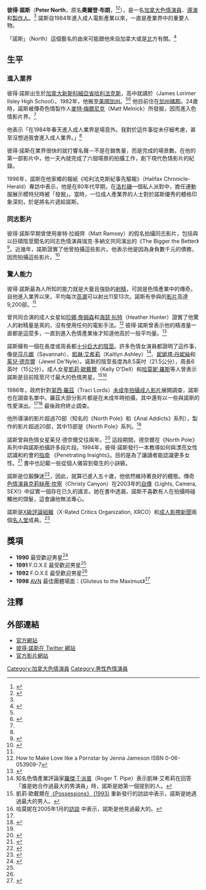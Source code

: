 {{Adult bio
| name            = 彼得·諾斯
| gender          = male 
| image           = [[File:Peter_North_Handclasp.jpg|]]
| imagesize       = 220px
| caption         = 在2002年1月的[[AVN成人娛樂大展|AVN成人娛樂大展]]
| birth           = {{birth date and age|mf=yes|1957|5|11}}
| location        = {{CAN}}[[新斯科細亞省|新斯科細亞省]][[哈利法克斯|哈利法克斯]]
| birthname       = Alden Brown
| spouse          = 納迪婭·諾斯（2014年結婚，2019年離婚）
| death           = 
| height          = {{height|ft=5|in=10.5}}<ref name=bio>{{cite web|url=http://www.peternorthdvd.com/biography.php |title=Peter North's Official Bio |deadurl=yes |archiveurl=https://web.archive.org/web/20070227010544/http://www.peternorthdvd.com/biography.php |archivedate=2007-02-27 }}</ref>
| weight          = 全身：{{convert|190|lb|kg|abbr=on}}<ref name=bio/>
| measurements    = {{convert|8.5|in|cm|2|abbr=on}}
| measureispenis  = yes
| shoe size       = 
| eye color       = 棕色
| hair color      = 黑色
| skin color      = 
| blood           = 
| ethnicity       = [[白人|白人]]
| alias           = 
| orientation     = [[異性戀|異性戀]]
| number of films = 1,674
| homepage        = http://www.peternorth.com
| iafd            = PNorth
| egafd           = 
| bgafd           = 
| imdb            = 0000561
| afdb            = 157
| eurobabeindex   = 
| spelling        = 
}}

'''彼得·諾斯'''（'''Peter North'''，原名'''奧爾登·布朗'''，{{bd|1957年|5月11日}}<ref name=refimdb>{{cite web|url=http://www.imdb.com/name/nm0000561/|title=彼得·諾斯在網際網路電影資料庫|work=imdb|access-date=2009-04-29|archive-date=2022-03-22|archive-url=https://web.archive.org/web/20220322065157/https://www.imdb.com/name/nm0000561/}}</ref><ref name=refmyspace>{{cite web|url=http://www.myspace.com/peternorthfilms|title=MySpace.com - Peter North|work=[[myspace|myspace]]|access-date=2009-04-29|archive-date=2021-12-29|archive-url=https://web.archive.org/web/20211229181701/https://myspace.com/peternorthfilms}}</ref>），是一名[[加拿大|加拿大]][[色情演員|色情演員]]、[[電影導演|導演]]和[[電影監製|製作人]]。<ref name=refimdb /> 諾斯自1984年進入成人電影產業以來，一直是產業界中的重要人物。

「諾斯」（North）這個藝名的由來可能跟他來自加拿大或是[[北|北]]方有關。<ref name="vip">{{cite web |url=http://www.vippeternorth.com/pages/biography.html |title=Biography of the cumshot legend Peter North - vippeternorth.com |access-date=2009-04-29 |archive-url=https://web.archive.org/web/20071211205652/http://www.vippeternorth.com/pages/biography.html |archive-date=2007-12-11 |dead-url=yes }}</ref>

==生平==
===進入業界===
彼得·諾斯出生於[[加拿大|加拿大]][[新斯科細亞省|新斯科細亞省]][[哈利法克斯|哈利法克斯]]，高中就讀於{{tsl|en|J. L. Ilsley High School|詹姆斯·羅利馬·伊斯利高中}}（James Lorimer Ilsley High School）。1982年，他搬至[[美國|美國]][[加州|加州]]。<ref name=refmyspace /><ref>{{cite web|url=http://www.peternorthdvd.com/biography.php |title=Peter North's Official Bio |deadurl=yes |archiveurl=https://web.archive.org/web/20070227010544/http://www.peternorthdvd.com/biography.php |archivedate=2007-02-27 }}</ref> 他目前住在[[加州|加州]][[橙縣_(加利福尼亞州)|橘郡]]。24歲時，諾斯被傳奇色情製作人[[麥特·梅爾尼克|麥特·梅爾尼克]]（Matt Melnick）所發掘，因而進入色情影片界。<ref name=refimdb /> 

他表示「在1984年春天進入成人業界是場意外。我對於這件事從未仔細考慮，甚至沒想過我會進入成人業界。」<ref name=refmyspace />

彼得·諾斯在業界很快的就打響名聲－不是在銷售量，而是完成的場景數。在他的第一部影片中，他一天內就完成了六個場景的拍攝工作，創下現代色情影片的紀錄。

1996年，諾斯在他家鄉的報紙《哈利法克斯紀事先驅報》（Halifax Chronicle-Herald）專訪中表示，他是在80年代早期，在[[洛杉磯|洛杉磯]]一個私人派對中，擔任運動服展示模特兒時被「發掘」。當時，一位成人產業界的人士對於諾斯優秀的體格印象深刻，於是將名片遞給諾斯。

===同志影片===
彼得·諾斯早期曾使用麥特·拉姆齊（Matt Ramsey）的假名拍攝同志影片，包括與以巨碩陰莖聞名的同志色情演員瑞克·多納文共同演出的《The Bigger the Better》<ref>{{cite web|url=http://www.imdb.com/title/tt0285455/|title=The Bigger the Better (1984)|work=[[IMDb|IMDb]]|access-date=2009-04-29|archive-date=2022-04-24|archive-url=https://web.archive.org/web/20220424104313/https://www.imdb.com/title/tt0285455/}}</ref>。近幾年，諾斯證實了他曾拍攝這些影片。他表示他是因為身負數千元的債務，因而拍攝這些影片。<ref>{{cite web|url=http://www.imdb.com/name/nm0000561/bio|title=Peter North (I) - Biograhy|work=[[IMDb|IMDb]]|access-date=2009-04-29|archive-date=2017-07-31|archive-url=https://web.archive.org/web/20170731105845/http://www.imdb.com/name/nm0000561/bio}}</ref>

===驚人能力===
彼得·諾斯最為人所知的能力就是大量且強勁的[[射精|射精]]，可說是色情產業中的傳奇。自他進入業界以來，平均每次[[性高潮|高潮]]可以射出11至13次。諾斯有參與的[[色情片|影片]]高達9,200部。<ref name=refimdb />

曾共同合演的成人女星如[[珍娜·詹姆森|珍娜·詹姆森]]和[[海瑟·杭特|海瑟·杭特]]（Heather Hunter）證實了他驚人的射精量是真的，沒有使用任何的電影手法。<ref>How to Make Love like a Pornstar by Jenna Jameson ISBN 0-06-053909-7</ref> 彼得·諾斯曾表示他的精液量一直都是這麼多，一直到進入色情產業後才知道他高於一般平均量。<ref>{{cite web |url=http://www.peternorth.com/faq.php |title=FAQ at Peternorth.com - Q: "When was the first time you discovered you had such a great cumshot? And how did it happen?" |deadurl=yes |archiveurl=https://web.archive.org/web/20090210203102/http://peternorth.com/faq.php |archivedate=2009-02-10 }}</ref>  

諾斯擁有一個在長度或周長都[[陰莖長度|十分巨大的陰莖]]。許多色情女演員都證明了這件事，像是[[莎凡娜|莎凡娜]]（Savannah）、[[凱琳·艾希莉|凱琳·艾希莉]]（Kaitlyn Ashley）<ref>知名色情產業評論家[[羅傑·T·派普|羅傑·T·派普]]（Roger T. Pipe）表示凱琳·艾希莉在回答「誰是她合作過最大的男演員」時，諾斯是她第一個提到的人。{{cite web|url=http://groups.google.com/group/rec.arts.movies.erotica/browse_thread/thread/ae43e2f0338ed076/63095a2b6b3dae77?hl=en |title=rec.arts.movies.erotica - Is Peter North "bigger" than Rocco?}}</ref>、[[妮姬塔·丹妮絲|妮姬塔·丹妮絲]]和[[茱兒·德奈爾|茱兒·德奈爾]]（Jewel De'Nyle）。諾斯的陰莖長度為8.5英吋（21.5公分），周長6英吋（15公分）。成人女星[[凱莉·歐戴爾|凱莉·歐戴爾]]（Kelly O'Dell）和[[哈莫妮·羅斯|哈莫妮·羅斯]]等人曾表示諾斯是目前陰莖尺寸最大的色情男星。<ref>凱莉·歐戴爾在[http://www.iafd.com/title.rme/title=Possessions/year=1993 《Possessions》 (1993)] {{Wayback|url=http://www.iafd.com/title.rme/title=Possessions/year=1993 |date=20090415144900 }}重新發行的訪談中表示，諾斯是她遇過最大的男人。</ref><ref>哈莫妮在2005年1月的[http://www.rogreviews.com/interviews/harmony.asp 訪談] {{Wayback|url=http://www.rogreviews.com/interviews/harmony.asp |date=20210508194143 }}中表示，諾斯是他見過最大的。</ref>

1986年，政府針對[[翠西·羅茲|翠西·羅茲]]（Traci Lords）[[兒童色情|未成年拍攝成人影片]]展開調查，諾斯也在調查名單中。羅茲大部分影片都是在未成年時拍攝，其中還有以一些與諾斯的性愛演出。<ref name=refimdb /><ref>{{cite web |url=http://www.imdb.com/title/tt0132541/ |title=Tracy's Dilemma, at the Internet Movie Database |access-date=2009-04-29 |archive-date=2019-05-07 |archive-url=https://web.archive.org/web/20190507145409/https://www.imdb.com/title/tt0132541/ }}</ref> 最後政府終止調查。

他所導演的影片超過70部（知名的《North Pole》和《Anal Addicts》系列），製作的影片超過20部，其中15部是《North Pole》系列。<ref name=refimdb />

諾斯曾與色情女星茱兒·德奈爾交往兩年。<ref>{{cite web|url=http://avn.com/video/articles/11379.html|title=Not So Fast - Jewel De'Nyle and Peter North Are Back Together|date=2000-02-28|work=《[[成人影帶新聞|成人影帶新聞]]》|accessdate=2007-11-04|archive-date=2008-10-23|archive-url=https://web.archive.org/web/20081023181238/http://avn.com/video/articles/11379.html}}</ref> 這段期間，德奈爾在《North Pole》系列中與諾斯拍攝許多段片段。1994年，彼得·諾斯發行一本教導如何與漂亮女性認識和約會的[[書|指南]] 《Penetrating Insights》。目的是為了讓讀者能認識更多女性。<ref>{{cite web |url=http://www.amazon.com/Penetrating-Insights-Peter-North/dp/1885591225 |title=Amazon.com: Penetrating Insights: Books: Peter North |access-date=2009-04-29 |archive-date=2020-11-18 |archive-url=https://web.archive.org/web/20201118112628/http://www.amazon.com/Penetrating-Insights-Peter-North/dp/1885591225 }}</ref> 書中也記載一些從個人儀容到衛生的小訣竅。

諾斯是位鍛鍊迷<ref>{{cite web |url=http://www.pornstaremart.com/-/porn_star_bio_movies/castid=189;tab=1.html/-E9D06BFC-AA1F-4F83-8828-E97F50D388BA |title=Peter North. Pornstar Biography - "(Peter North) makes working out part of his regular routine" |access-date=2009-04-29 |archive-date=2009-02-09 |archive-url=https://web.archive.org/web/20090209031934/http://www.pornstaremart.com/-/porn_star_bio_movies/castid=189;tab=1.html/-E9D06BFC-AA1F-4F83-8828-E97F50D388BA }}</ref>，因此，就算已進入五十歲，他依然維持著良好的體態。傳奇[[色情演員|色情演員]][[克莉絲蒂·坎寧|克莉絲蒂·坎寧]]（Christy Canyon）在2003年的[[自傳|自傳]]《Lights, Camera, SEX!》中証實一個存在已久的謠言。她在書中透漏，諾斯不喜歡有人在拍攝時碰觸他的頭髮，這會讓他無法專心。

諾斯是[[X級評論組織|X級評論組織]]（X-Rated Critics Organization, XRCO）和[[成人影帶新聞|成人影帶新聞]]兩個[[名人堂|名人堂]]成員。<ref>{{cite web |url=http://www.pornstaremart.com/-/porn_star_bio_movies/castid=189;tab=3.html/-E9D06BFC-AA1F-4F83-8828-E97F50D388BA |title=Peter North. Pornstar Key Facts - AVN and XRCO Hall of Fame references listed |access-date=2009-04-29 |archive-date=2017-11-09 |archive-url=https://web.archive.org/web/20171109143046/http://www.pornstaremart.com/-/porn_star_bio_movies/castid=189;tab=3.html/-E9D06BFC-AA1F-4F83-8828-E97F50D388BA |dead-url=no }}</ref>

==獎項==
*'''1990''' {{tsl|en|F.O.X.E|F.O.X.E}} 最受歡迎男星<ref name=CanBest>{{cite web|url=http://canbest.com/awards2.html |title=Adult Video Awards |work=CanBest.com |accessdate=2007-01-26 |deadurl=yes |archiveurl=https://web.archive.org/web/20100626061448/http://canbest.com/awards2.html |archivedate=2010-06-26 }}</ref>
*'''1991''' F.O.X.E 最受歡迎男星<ref name=CanBest/>
*'''1992''' F.O.X.E 最受歡迎男星<ref name=CanBest/>
*'''1998''' [[成人影帶新聞獎|AVN]] 最佳團體場面：《Gluteus to the Maximus》<ref name='AVN'>{{cite news|title=Past AVN Award Winners |url=http://www.avnawards.com/index.php?content=pastwinners |accessdate=2008-01-26 |deadurl=yes |archiveurl=https://web.archive.org/web/20071020212409/http://www.avnawards.com/index.php?content=pastwinners |archivedate=2007-10-20 }}</ref>

==注釋==
{{reflist}}

==外部連結==
* [http://www.peternorth.com 官方網站] {{Wayback|url=http://www.peternorth.com/ |date=20171120215814 }}
* [http://twitter.com/PeterNorthxxx 彼得·諾斯在 Twitter 網站] {{Wayback|url=http://twitter.com/PeterNorthxxx |date=20160402210447 }}
* [https://web.archive.org/web/20110207235823/http://peternorthfilms.com/ 官方影片網站]

{{DEFAULTSORT:North, Peter}}
[[Category:加拿大色情演員|Category:加拿大色情演員]]
[[Category:男性色情演員|Category:男性色情演員]]